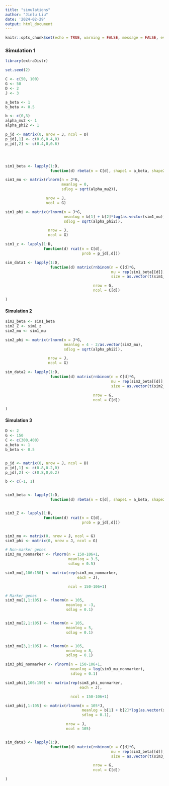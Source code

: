 ```yaml
---
title: "simulations"
author: "Jinlu Liu"
date: '2024-02-29'
output: html_document
---
```


```r
knitr::opts_chunk$set(echo = TRUE, warning = FALSE, message = FALSE, eval = FALSE)
```

### Simulation 1

```r

library(extraDistr)

set.seed(2)

C <- c(50, 100)
G <- 50
D <- 2
J <- 3

a_beta <- 1
b_beta <- 0.5

b <- c(0,3)
alpha_mu2 <- 1
alpha_phi2 <- 1

p_jd <- matrix(0, nrow = J, ncol = D)
p_jd[,1] <- c(0.6,0.4,0)
p_jd[,2] <- c(0.4,0,0.6)




sim1_beta <- lapply(1:D,
                    function(d) rbeta(n = C[d], shape1 = a_beta, shape2 = b_beta))

sim1_mu <- matrix(rlnorm(n = J*G,
                         meanlog = 0,
                         sdlog = sqrt(alpha_mu2)),

                  nrow = J,
                  ncol = G)

sim1_phi <- matrix(rlnorm(n = J*G,
                          meanlog = b[1] + b[2]*log(as.vector(sim1_mu)),
                          sdlog = sqrt(alpha_phi2)),

                   nrow = J,
                   ncol = G)

sim1_z <- lapply(1:D,
                 function(d) rcat(n = C[d],
                                  prob = p_jd[,d]))

sim_data1 <- lapply(1:D,
                    function(d) matrix(rnbinom(n = C[d]*G,
                                               mu = rep(sim1_beta[[d]], each = G)*as.vector(t(sim1_mu[sim1_z[[d]],])),
                                               size = as.vector(t(sim1_phi[sim1_z[[d]],]))),

                                       nrow = G,
                                       ncol = C[d])

)
```

#### Simulation 2

```r
sim2_beta <- sim1_beta
sim2_Z <- sim1_z
sim2_mu <- sim1_mu

sim2_phi <- matrix(rlnorm(n = J*G,
                          meanlog = 4 - 2/as.vector(sim2_mu),
                          sdlog = sqrt(alpha_phi2)),

                   nrow = J,
                   ncol = G)

sim_data2 <- lapply(1:D,
                    function(d) matrix(rnbinom(n = C[d]*G,
                                               mu = rep(sim2_beta[[d]], each = G)*as.vector(t(sim2_mu[sim2_Z[[d]],])),
                                               size = as.vector(t(sim2_phi[sim2_Z[[d]],]))),

                                       nrow = G,
                                       ncol = C[d])

)
```

#### Simulation 3
```r

D <- 2
G <- 150
C <- c(300,400)
a_beta <- 1
b_beta <- 0.5


p_jd <- matrix(0, nrow = J, ncol = D)
p_jd[,1] <- c(0.8,0.2,0)
p_jd[,2] <- c(0.8,0,0.2)

b <- c(-1, 1)


sim3_beta <- lapply(1:D,
                    function(d) rbeta(n = C[d], shape1 = a_beta, shape2 = b_beta))


sim3_Z <- lapply(1:D,
                 function(d) rcat(n = C[d],
                                  prob = p_jd[,d]))


sim3_mu <- matrix(0, nrow = J, ncol = G)
sim3_phi <- matrix(0, nrow = J, ncol = G)

# Non-marker genes
sim3_mu_nonmarker <- rlnorm(n = 150-106+1,
                            meanlog = 3.5,
                            sdlog = 0.5)

sim3_mu[,106:150] <- matrix(rep(sim3_mu_nonmarker,
                                each = J),

                            ncol = 150-106+1)

# Marker genes
sim3_mu[1,1:105] <- rlnorm(n = 105,
                           meanlog = -3,
                           sdlog = 0.1)


sim3_mu[2,1:105] <- rlnorm(n = 105,
                           meanlog = 5,
                           sdlog = 0.1)


sim3_mu[3,1:105] <- rlnorm(n = 105,
                           meanlog = 8,
                           sdlog = 0.1)

sim3_phi_nonmarker <- rlnorm(n = 150-106+1,
                             meanlog = log(sim3_mu_nonmarker),
                             sdlog = 0.1)

sim3_phi[,106:150] <- matrix(rep(sim3_phi_nonmarker,
                                 each = J),

                             ncol = 150-106+1)

sim3_phi[,1:105] <- matrix(rlnorm(n = 105*J,
                                  meanlog = b[1] + b[2]*log(as.vector(sim3_mu[,1:105])),
                                  sdlog = 0.1),

                           nrow = J,
                           ncol = 105)


sim_data3 <- lapply(1:D,
                    function(d) matrix(rnbinom(n = C[d]*G,
                                               mu = rep(sim3_beta[[d]], each = G)*as.vector(t(sim3_mu[sim3_Z[[d]],])),
                                               size = as.vector(t(sim3_phi[sim3_Z[[d]],]))),

                                       nrow = G,
                                       ncol = C[d])

)
```

